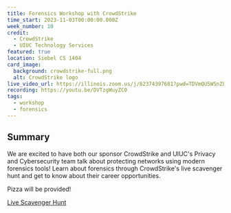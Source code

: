 ```yaml
---
title: Forensics Workshop with CrowdStrike
time_start: 2023-11-03T00:00:00.000Z
week_number: 10
credit:
  - CrowdStrike
  - UIUC Technology Services
featured: true
location: Siebel CS 1404
card_image:
  background: crowdstrike-full.png
  alt: CrowdStrike logo
live_video_url: https://illinois.zoom.us/j/82374397681?pwd=TDVmQU5WSnZFQXhoMG9oMFpOUzRzQT09
recording: https://youtu.be/DVTzgWuyZC0
tags:
  - workshop
  - forensics
---
```

## Summary

We are excited to have both our sponsor CrowdStrike and UIUC's Privacy and Cybersecurity team talk about protecting networks using modern forensics tools! Learn about forensics through CrowdStrike's live scavenger hunt and get to know about their career opportunities.

Pizza will be provided!

<a href="https://falcon.events/landing#H5M4" class="btn-primary">Live Scavenger Hunt</a>